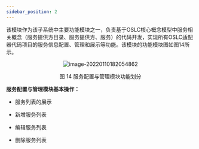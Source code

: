 ```yaml
---
sidebar_position: 2
---
```


该模块作为该子系统中主要功能模块之一，负责基于OSLC核心概念模型中服务相关概念（服务提供方目录、服务提供方、服务）的代码开发，实现所有OSLC适配器代码项目的服务信息配置、管理和展示等功能。该模块的功能模块图如图14所示。

<center>

![image-20220110182054862](/img/tutorial/image-20220110182054862.png)
</center>

<center>
图 14 服务配置与管理模块功能划分
</center>


**服务配置与管理模块基本操作：**

- 服务列表的展示


- 新增服务列表


- 编辑服务列表


- 删除服务列表
